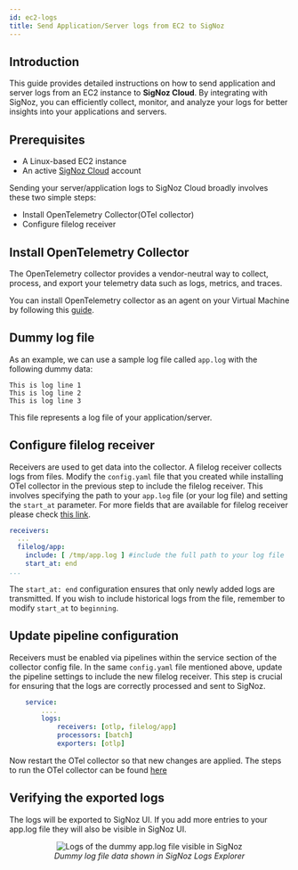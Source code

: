 ```yaml
---
id: ec2-logs
title: Send Application/Server logs from EC2 to SigNoz
---
```


## Introduction
This guide provides detailed instructions on how to send application and server logs from an EC2 instance to **SigNoz Cloud**. By integrating with SigNoz, you can efficiently collect, monitor, and analyze your logs for better insights into your applications and servers.

## Prerequisites

- A Linux-based EC2 instance 
- An active [SigNoz Cloud](http://localhost:3000/teams/) account

Sending your server/application logs to SigNoz Cloud broadly involves these two simple steps:
- Install OpenTelemetry Collector(OTel collector)
- Configure filelog receiver


## Install OpenTelemetry Collector

The OpenTelemetry collector provides a vendor-neutral way to collect, process, and export your telemetry data such as logs, metrics, and traces.

You can install OpenTelemetry collector as an agent on your Virtual Machine by following this [guide](https://signoz.io/docs/tutorial/opentelemetry-binary-usage-in-virtual-machine/).


## Dummy log file

As an example, we can use a sample log file called `app.log` with the following dummy data:

```
This is log line 1
This is log line 2
This is log line 3
```

This file represents a log file of your application/server.

## Configure filelog receiver

Receivers are used to get data into the collector. A filelog receiver collects logs from files. 
Modify the `config.yaml` file that you created while installing OTel collector in the previous step to include the filelog receiver. This involves specifying the path to your `app.log` file (or your log file) and setting the `start_at` parameter. For more fields that are available for filelog receiver please check [this link](https://github.com/open-telemetry/opentelemetry-collector-contrib/tree/main/receiver/filelogreceiver).


```yaml
receivers:
  ...
  filelog/app:
    include: [ /tmp/app.log ] #include the full path to your log file
    start_at: end
...
```

<Admonition> 

The `start_at: end` configuration ensures that only newly added logs are transmitted. If you wish to include historical logs from the file, remember to modify `start_at` to `beginning`.

</Admonition>

## Update pipeline configuration

Receivers must be enabled via pipelines within the service section of the collector config file. In the same `config.yaml` file mentioned above, update the pipeline settings to include the new filelog receiver. This step is crucial for ensuring that the logs are correctly processed and sent to SigNoz.

```yaml {4}
    service:
        ....
        logs:
            receivers: [otlp, filelog/app]
            processors: [batch]
            exporters: [otlp]
```

Now restart the OTel collector so that new changes are applied. The steps to run the OTel collector can be found [here](https://signoz.io/docs/tutorial/opentelemetry-binary-usage-in-virtual-machine/)

## Verifying the exported logs
The logs will be exported to SigNoz UI. If you add more entries to your app.log file they will also be visible in SigNoz UI.

<figure data-zoomable align='center'>
    <img src="/img/docs/ec2-application-server-logs.webp" alt="Logs of the dummy app.log file visible in SigNoz"/>
    <figcaption><i>Dummy log file data shown in SigNoz Logs Explorer</i></figcaption>
</figure>